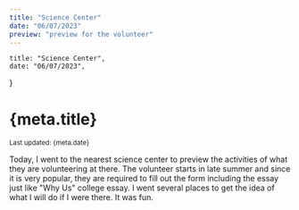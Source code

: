 ```yaml
---
title: "Science Center"
date: "06/07/2023"
preview: "preview for the volunteer"
---
```



    title: "Science Center",
    date: "06/07/2023",
}

<Head>
    <title>kenryuS - {meta.title}</title>
    <meta name="description" content="kenryuS (Kenryu Shibata) Blog" />
    <link rel="icon" href="/icon.jpeg" />
</Head>
<div className={mdStyle.Article}>
<h1>{meta.title}</h1>
<small>Last updated: {meta.date}</small>

Today, I went to the nearest science center to preview the activities of what they are volunteering at there.
The volunteer starts in late summer and since it is very popular, they are required to fill out the form including the essay just like "Why Us" college essay.
I went several places to get the idea of what I will do if I were there.
It was fun.

<GoBackBtn series="diary" /></div>
